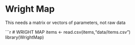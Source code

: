 # Wright Map

This needs a matrix or vectors of parameters, not raw data

```r
# WRIGHT MAP
items <- read.csv(items,"data/items.csv")
library(WrightMap)


